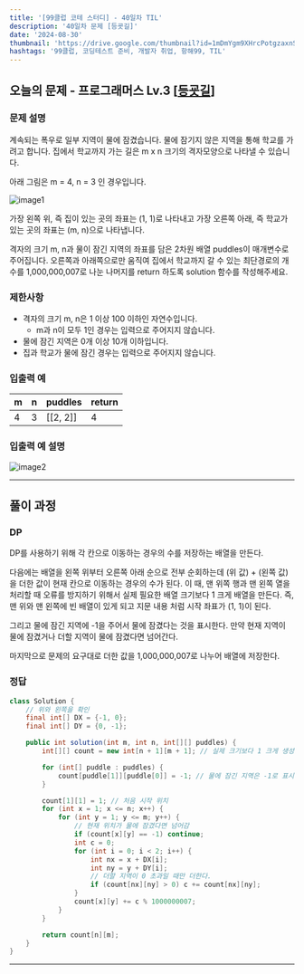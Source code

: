 ```yaml
---
title: '[99클럽 코테 스터디] - 40일차 TIL'
description: '40일차 문제 [등굣길]'
date: '2024-08-30'
thumbnail: 'https://drive.google.com/thumbnail?id=1mDmYgm9XHrcPotgzaxnSPRSrteq3nNHv&sz=w1000'
hashtags: '99클럽, 코딩테스트 준비, 개발자 취업, 항해99, TIL'
---
```


## 오늘의 문제 - 프로그래머스 Lv.3 [<a href="https://school.programmers.co.kr/learn/courses/30/lessons/42898" target="_blank" className="a-mdx">등굣길</a>]

### 문제 설명

계속되는 폭우로 일부 지역이 물에 잠겼습니다. 물에 잠기지 않은 지역을 통해 학교를 가려고 합니다. 집에서 학교까지 가는 길은 m x n 크기의 격자모양으로 나타낼 수 있습니다.

아래 그림은 m = 4, n = 3 인 경우입니다.

![image1](https://grepp-programmers.s3.amazonaws.com/files/ybm/056f54e618/f167a3bc-e140-4fa8-a8f8-326a99e0f567.png)

가장 왼쪽 위, 즉 집이 있는 곳의 좌표는 (1, 1)로 나타내고 가장 오른쪽 아래, 즉 학교가 있는 곳의 좌표는 (m, n)으로 나타냅니다.

격자의 크기 m, n과 물이 잠긴 지역의 좌표를 담은 2차원 배열 puddles이 매개변수로 주어집니다. 오른쪽과 아래쪽으로만 움직여 집에서 학교까지 갈 수 있는 최단경로의 개수를 1,000,000,007로 나눈 나머지를 return 하도록 solution 함수를 작성해주세요.

### 제한사항

- 격자의 크기 m, n은 1 이상 100 이하인 자연수입니다.
    - m과 n이 모두 1인 경우는 입력으로 주어지지 않습니다.
- 물에 잠긴 지역은 0개 이상 10개 이하입니다.
- 집과 학교가 물에 잠긴 경우는 입력으로 주어지지 않습니다.

### 입출력 예

| m | n | puddles  | return |
|---|---|----------|--------|
| 4 | 3 | [[2, 2]] | 4      |

### 입출력 예 설명

![image2](https://grepp-programmers.s3.amazonaws.com/files/ybm/32c67958d5/729216f3-f305-4ad1-b3b0-04c2ba0b379a.png)


---

## 풀이 과정

### DP

DP를 사용하기 위해 각 칸으로 이동하는 경우의 수를 저장하는 배열을 만든다.

다음에는 배열을 왼쪽 위부터 오른쪽 아래 순으로 전부 순회하는데 (위 값) + (왼쪽 값)을 더한 값이 현재 칸으로 이동하는 경우의 수가 된다. 이 때, 맨 위쪽 행과 맨 왼쪽 열을 처리할 때 오류를 방지하기 위해서 실제 필요한 배열 크기보다 1 크게 배열을 만든다. 즉, 맨 위와 맨 왼쪽에 빈 배열이 있게 되고 지문 내용 처럼 시작 좌표가 (1, 1)이 된다.

그리고 물에 잠긴 지역에 -1을 주어서 물에 잠겼다는 것을 표시한다. 만약 현재 지역이 물에 잠겼거나 더할 지역이 물에 잠겼다면 넘어간다.

마지막으로 문제의 요구대로 더한 값을 1,000,000,007로 나누어 배열에 저장한다.

### 정답

```java
class Solution {
    // 위와 왼쪽을 확인
    final int[] DX = {-1, 0};
    final int[] DY = {0, -1};

    public int solution(int m, int n, int[][] puddles) {
        int[][] count = new int[n + 1][m + 1]; // 실제 크기보다 1 크게 생성

        for (int[] puddle : puddles) {
            count[puddle[1]][puddle[0]] = -1; // 물에 잠긴 지역은 -1로 표시
        }

        count[1][1] = 1; // 처음 시작 위치
        for (int x = 1; x <= n; x++) {
            for (int y = 1; y <= m; y++) {
                // 현재 위치가 물에 잠겼다면 넘어감
                if (count[x][y] == -1) continue;
                int c = 0;
                for (int i = 0; i < 2; i++) {
                    int nx = x + DX[i];
                    int ny = y + DY[i];
                    // 더할 지역이 0 초과일 때만 더한다.
                    if (count[nx][ny] > 0) c += count[nx][ny];
                }
                count[x][y] += c % 1000000007;
            }
        }

        return count[n][m];
    }
}
```

---